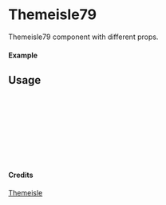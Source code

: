 
<Meta of={Themeisle79} title="Themeisle/Themeisle79" />

# Themeisle79

Themeisle79 component with different props.

#### Example

<Canvas of={Themeisle79.Primary} />

## Usage

```ts
import { Themeisle79 } from "yadl-ui";

const Example = () => {
  return (
      <Themeisle79 />
  );
};

export default Example;
```

#### Credits
[Themeisle](https://themeisle.com/illustrations/)

